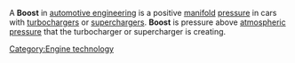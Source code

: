 A '''Boost''' in [[automotive engineering]] is a positive [[manifold (automotive engineering)|manifold]] [[pressure]] in cars with [[turbocharger]]s or [[supercharger]]s. '''Boost''' is pressure above [[atmospheric pressure]] that the turbocharger or supercharger is creating.

[[Category:Engine technology]]

{{stub}}